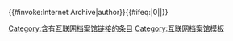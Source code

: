 <includeonly>{{#invoke:Internet Archive|author}}{{#ifeq:{{NAMESPACENUMBER}}|0|[[Category:含有互联网档案馆链接的条目]]|}}</includeonly><noinclude>
{{Documentation}}
[[Category:互联网档案馆模板]]
</noinclude>
